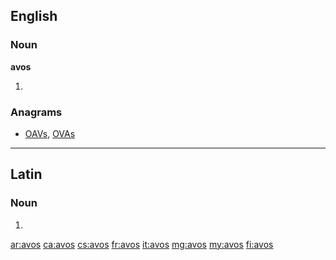 ==English==

===Noun===
'''avos'''

# {{plural of|avo}}

===Anagrams===
* [[OAVs#English|OAVs]], [[OVAs#English|OVAs]]

----

==Latin==

===Noun===
{{la-noun-form|avōs}}

# {{inflection of|avus|avus|acc|p|lang=la}}

[[ar:avos]]
[[ca:avos]]
[[cs:avos]]
[[fr:avos]]
[[it:avos]]
[[mg:avos]]
[[my:avos]]
[[fi:avos]]
